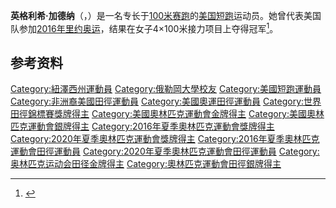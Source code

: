 '''英格利希·加德纳'''（{{lang-en|English Gardner}}，{{bd|1992年|4月22日||}}）是一名专长于[[100米赛跑|100米赛跑]]的[[美国|美国]][[短跑|短跑]]运动员。她曾代表美国队参加[[2016年夏季奥林匹克运动会|2016年里约奥运]]，结果在女子4×100米接力项目上夺得冠军<ref>{{cite web|url=https://www.iaaf.org/competitions/olympic-games/the-xxxi-olympic-games-5771/news/report/women/4x100-metres-relay/final|title=Report: women's 4x100m final – Rio 2016 Olympic Games|work=IAAF|date=2016-08-19|accessdate=2017-03-18|archiveurl=https://web.archive.org/web/20170318160532/https://www.iaaf.org/competitions/olympic-games/the-xxxi-olympic-games-5771/news/report/women/4x100-metres-relay/final|archivedate=2017-03-18}}</ref>。

==参考资料==
{{reflist}}
{{奥林匹克运动会田径比赛女子4×100米接力冠军}}
{{DEFAULTSORT:Gardner, English}}
[[Category:紐澤西州運動員|Category:紐澤西州運動員]]
[[Category:俄勒岡大學校友|Category:俄勒岡大學校友]]
[[Category:美國短跑運動員|Category:美國短跑運動員]]
[[Category:非洲裔美國田徑運動員|Category:非洲裔美國田徑運動員]]
[[Category:美國奧運田徑運動員|Category:美國奧運田徑運動員]]
[[Category:世界田徑錦標賽獎牌得主|Category:世界田徑錦標賽獎牌得主]]
[[Category:美國奧林匹克運動會金牌得主|Category:美國奧林匹克運動會金牌得主]]
[[Category:美國奧林匹克運動會銀牌得主|Category:美國奧林匹克運動會銀牌得主]]
[[Category:2016年夏季奧林匹克運動會獎牌得主|Category:2016年夏季奧林匹克運動會獎牌得主]]
[[Category:2020年夏季奧林匹克運動會獎牌得主|Category:2020年夏季奧林匹克運動會獎牌得主]]
[[Category:2016年夏季奧林匹克運動會田徑運動員|Category:2016年夏季奧林匹克運動會田徑運動員]]
[[Category:2020年夏季奧林匹克運動會田徑運動員|Category:2020年夏季奧林匹克運動會田徑運動員]]
[[Category:奥林匹克运动会田径金牌得主|Category:奥林匹克运动会田径金牌得主]]
[[Category:奧林匹克運動會田徑銀牌得主|Category:奧林匹克運動會田徑銀牌得主]]

{{美国体育人物小作品}}